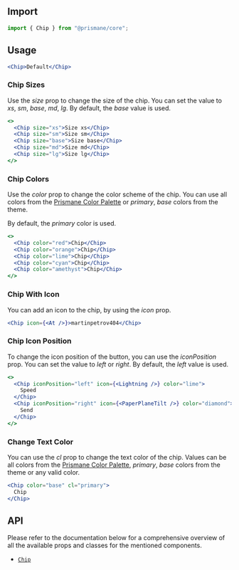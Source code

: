 ## Import

```js
import { Chip } from "@prismane/core";
```

## Usage

```jsx preview
<Chip>Default</Chip>
```

### Chip Sizes

Use the _size_ prop to change the size of the chip. You can set the value to _xs_, _sm_, _base_, _md_, _lg_. By default, the _base_ value is used.

```jsx preview
<>
  <Chip size="xs">Size xs</Chip>
  <Chip size="sm">Size sm</Chip>
  <Chip size="base">Size base</Chip>
  <Chip size="md">Size md</Chip>
  <Chip size="lg">Size lg</Chip>
</>
```

### Chip Colors

Use the _color_ prop to change the color scheme of the chip. You can use all colors from the [Prismane Color Palette](/docs/styling/color-palette) or _primary_, _base_ colors from the theme.

By default, the _primary_ color is used.

```jsx preview
<>
  <Chip color="red">Chip</Chip>
  <Chip color="orange">Chip</Chip>
  <Chip color="lime">Chip</Chip>
  <Chip color="cyan">Chip</Chip>
  <Chip color="amethyst">Chip</Chip>
</>
```

### Chip With Icon

You can add an icon to the chip, by using the _icon_ prop.

```jsx preview
<Chip icon={<At />}>martinpetrov404</Chip>
```

### Chip Icon Position

To change the icon position of the button, you can use the _iconPosition_ prop. You can set the value to _left_ or _right_. By default, the _left_ value is used.

```jsx preview
<>
  <Chip iconPosition="left" icon={<Lightning />} color="lime">
    Speed
  </Chip>
  <Chip iconPosition="right" icon={<PaperPlaneTilt />} color="diamond">
    Send
  </Chip>
</>
```

### Change Text Color

You can use the _cl_ prop to change the text color of the chip. Values can be all colors from the [Prismane Color Palette](/docs/styling/color-palette), _primary_, _base_ colors from the theme or any valid color.

```jsx preview
<Chip color="base" cl="primary">
  Chip
</Chip>
```

## API

Please refer to the documentation below for a comprehensive overview of all the available props and classes for the mentioned components.

- [`Chip`](/docs/components-api/data-display/chip-api)
